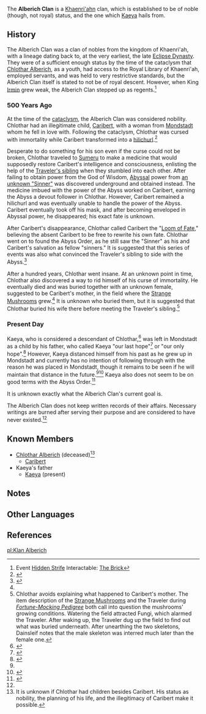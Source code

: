 {{Terminology Infobox
|type         = Families
|type2        = Khaenri'ah Clans
}}
{{Quote|Though we could not restore Khaenri'ah to life, we of the Alberich Clan should lead lives as those who blaze like fire, rather than those who wallow in the embers.<ref name="hidden strife brick" />}}

The '''Alberich Clan''' is a [[Khaenri'ah]]n clan, which is established to be of noble (though, not royal) status, and the one which [[Kaeya]] hails from.

==History==
The Alberich Clan was a clan of nobles from the kingdom of Khaenri'ah, with a lineage dating back to, at the very earliest, the late [[Eclipse Dynasty]]. They were of a sufficient enough status by the time of the cataclysm that [[Chlothar|Chlothar Alberich]], as a youth, had access to the Royal Library of Khaenri'ah, employed servants, and was held to very restrictive standards, but the Alberich Clan itself is stated to not be of royal descent. However, when King [[Irmin]] grew weak, the Alberich Clan stepped up as regents.<ref name="hidden strife brick">Event [[Hidden Strife]] Interactable: [[Hidden Strife/Story#The Brick|The Brick]]</ref>

===500 Years Ago===
At the time of the [[cataclysm]], the Alberich Clan was considered nobility. Chlothar had an illegitimate child, [[Caribert (NPC)|Caribert]], with a woman from [[Mondstadt]] whom he fell in love with. Following the cataclysm, Chlothar was cursed with immortality while Caribert transformed into a [[hilichurl]].<ref name="caribert 2 medicine">{{Ref/Quest|Fortune-Mocking Pedigree}}</ref>

Desperate to do something for his son even if the curse could not be broken, Chlothar traveled to [[Sumeru]] to make a medicine that would supposedly restore Caribert's intelligence and consciousness, enlisting the help of the [[Traveler's sibling]] when they stumbled into each other. After failing to obtain power from the God of Wisdom, [[Abyss]]al power from [[Voice Inside the Head|an unknown "Sinner"]] was discovered underground and obtained instead. The medicine imbued with the power of the Abyss worked on Caribert, earning the Abyss a devout follower in Chlothar. However, Caribert remained a hilichurl and was eventually unable to handle the power of the Abyss. Caribert eventually took off his mask, and after becoming enveloped in Abyssal power, he disappeared; his exact fate is unknown.

After Caribert's disappearance, Chlothar called Caribert the "[[Loom of Fate]]," believing the absent Caribert to be free to rewrite his own fate. Chlothar went on to found the Abyss Order, as he still saw the "Sinner" as his and Caribert's salvation as fellow "sinners." It is suggested that this series of events was also what convinced the Traveler's sibling to side with the Abyss.<ref name="caribert 4 final">{{Ref/Quest|Portended Fate}}</ref>

After a hundred years, Chlothar went insane. At an unknown point in time, Chlothar also discovered a way to rid himself of his curse of immortality. He eventually died and was buried together with an unknown female, suggested to be Caribert's mother, in the field where the [[Strange Mushroom]]s grew.<ref name="caribert 4 final" /> It is unknown who buried them, but it is suggested that Chlothar buried his wife there before meeting the Traveler's sibling.<ref group="Note">Chlothar avoids explaining what happened to Caribert's mother. The item description of the [[Strange Mushroom]]s and the Traveler during ''[[Fortune-Mocking Pedigree]]'' both call into question the mushrooms' growing conditions. Watering the field attracted Fungi, which alarmed the Traveler. After waking up, the Traveler dug up the field to find out what was buried underneath. After unearthing the two skeletons, Dainsleif notes that the male skeleton was interred much later than the female one.</ref>

===Present Day===
Kaeya, who is considered a descendant of Chlothar,<ref name="caribert 1 kaeya">{{Ref/Quest|Destined Encounter
}}</ref> was left in Mondstadt as a child by his father, who called Kaeya "our last hope"<ref>{{Ref/CS|Kaeya|4}}</ref> or "our only hope".<ref>{{Ref/Quest|Aroma of the Past (Quest)}}</ref> However, Kaeya distanced himself from his past as he grew up in Mondstadt and currently has no intention of following through with the reason he was placed in Mondstadt, though it remains to be seen if he will maintain that distance in the future.<ref name="caribert 1 kaeya" /><ref>{{Ref/VO|Mona|About Kaeya}}</ref> Kaeya also does not seem to be on good terms with the Abyss Order.<ref>{{Ref/Quest|Crash Course}}</ref>

It is unknown exactly what the Alberich Clan's current goal is.

The Alberich Clan does not keep written records of their affairs. Necessary writings are burned after serving their purpose and are considered to have never existed.<ref name="hidden strife brick" />

==Known Members==
* [[Chlothar Alberich]] (deceased)<ref group="Note">It is unknown if Chlothar had children besides Caribert. His status as nobility, the planning of his life, and the illegitimacy of Caribert make it possible.</ref>
** [[Caribert (NPC)|Caribert]]
* Kaeya's father
** [[Kaeya]] (present)

==Notes==
{{Reflist|note=1}}

==Other Languages==
{{Other Languages|default_hidden=1
|en      = Alberich Clan
|zhs     = 亚尔伯里奇一族
|zhs_rm  = Yà'ěrbólǐqí-yīzú
|zht     = 亞爾伯里奇一族
|zht_rm  = Yà'ěrbólǐqí-yīzú
|ja      = アルベリヒ一族
|ja_rm   = Aruberihi-ichizoku
|ko      = 알베리히 {{tt|일족|一族}}
|es      = Clan Alberich
|fr      = Clan Alberich
|ru      = Клан Альберих
|th      = ตระกูล Alberich
|th_rm   = Trakun Alberich
|vi      = Gia Tộc Alberich
|de      = Klan Alberich
|id      = Familie Alberich
|pt      = Clã Alberich
|tr      = Alberich Klanı
|it      = 
}}

==References==
{{Reflist}}

[[pl:Klan Alberich]]